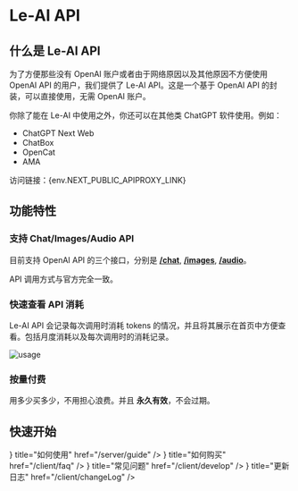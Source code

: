 
# Le-AI API

## 什么是 Le-AI API

为了方便那些没有 OpenAI 账户或者由于网络原因以及其他原因不方便使用 OpenAI API 的用户，我们提供了 Le-AI API。这是一个基于 OpenAI API 的封装，可以直接使用，无需 OpenAI 账户。

你除了能在 Le-AI 中使用之外，你还可以在其他类 ChatGPT 软件使用。例如：

- ChatGPT Next Web
- ChatBox
- OpenCat
- AMA

访问链接：<Link href={env.NEXT_PUBLIC_APIPROXY_LINK} className="text-[#006be6] dark:text-[#008ae6] underline" target="_blank">{env.NEXT_PUBLIC_APIPROXY_LINK}</Link>

## 功能特性

### 支持 Chat/Images/Audio API

目前支持 OpenAI API 的三个接口，分别是 **[/chat](https://platform.openai.com/docs/api-reference/chat)**, **[/images](https://platform.openai.com/docs/api-reference/images)**, **[/audio](https://platform.openai.com/docs/api-reference/audio)**。

API 调用方式与官方完全一致。

### 快速查看 API 消耗

Le-AI API 会记录每次调用时消耗 tokens 的情况，并且将其展示在首页中方便查看。包括月度消耗以及每次调用时的消耗记录。

<Image
  className="w-[1034px]"
  src="/server/usage.png"
  alt="usage"
  width={2728}
  height={1328}
/>

### 按量付费

用多少买多少，不用担心浪费。并且 **永久有效**，不会过期。

## 快速开始

<Cards>
  <Card
    icon={<span className="w-6 h-6 i-mingcute-book-2-fill" />}
    title="如何使用"
    href="/server/guide"
  />
  <Card
    icon={<span className="w-6 h-6 i-mdi-frequently-asked-questions" />}
    title="如何购买"
    href="/client/faq"
  />
  <Card
    icon={<span className="w-6 h-6 i-mdi-code-not-equal-variant" />}
    title="常见问题"
    href="/client/develop"
  />
  <Card
    icon={<span className="w-6 h-6 i-mingcute-document-3-fill" />}
    title="更新日志"
    href="/client/changeLog"
  />
</Cards>
